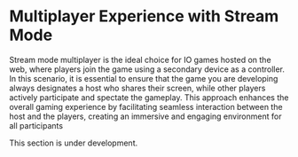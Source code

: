 
# Multiplayer Experience with Stream Mode

Stream mode multiplayer is the ideal choice for IO games hosted on the web, where players join the game using a secondary device as a controller. In this scenario, it is essential to ensure that the game you are developing always designates a host who shares their screen, while other players actively participate and spectate the gameplay. This approach enhances the overall gaming experience by facilitating seamless interaction between the host and the players, creating an immersive and engaging environment for all participants

 
<Callout emoji="👷🏼‍♀️">
  This section is under development.
</Callout>